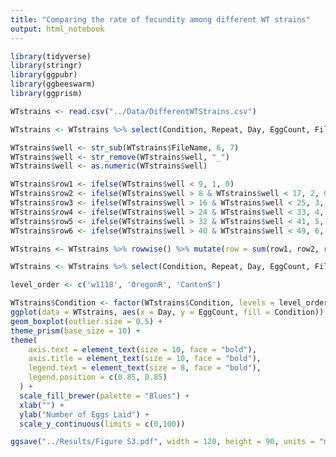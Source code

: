 ```yaml
---
title: "Comparing the rate of fecundity among different WT strains"
output: html_notebook
---
```


```r
library(tidyverse)
library(stringr)
library(ggpubr)
library(ggbeeswarm)
library(ggprism)
```

```r
WTstrains <- read.csv("../Data/DifferentWTStrains.csv")
```

```r
WTstrains <- WTstrains %>% select(Condition, Repeat, Day, EggCount, FileName)
```

```r
WTstrains$well <- str_sub(WTstrains$FileName, 6, 7)
WTstrains$well <- str_remove(WTstrains$well, "_")
WTstrains$well <- as.numeric(WTstrains$well)
```

```r
WTstrains$row1 <- ifelse(WTstrains$well < 9, 1, 0)
WTstrains$row2 <- ifelse(WTstrains$well > 8 & WTstrains$well < 17, 2, 0)
WTstrains$row3 <- ifelse(WTstrains$well > 16 & WTstrains$well < 25, 3, 0)
WTstrains$row4 <- ifelse(WTstrains$well > 24 & WTstrains$well < 33, 4, 0)
WTstrains$row5 <- ifelse(WTstrains$well > 32 & WTstrains$well < 41, 5, 0)
WTstrains$row6 <- ifelse(WTstrains$well > 40 & WTstrains$well < 49, 6, 0)
```

```r
WTstrains <- WTstrains %>% rowwise() %>% mutate(row = sum(row1, row2, row3, row4, row5, row6))

```

```r
WTstrains <- WTstrains %>% select(Condition, Repeat, Day, EggCount, FileName, row)
```

```r
level_order <- c('w1118', 'OregonR', 'CantonS')

WTstrains$Condition <- factor(WTstrains$Condition, levels = level_order)
ggplot(data = WTstrains, aes(x = Day, y = EggCount, fill = Condition)) + 
geom_boxplot(outlier.size = 0.5) +
theme_prism(base_size = 10) +
theme(
    axis.text = element_text(size = 10, face = "bold"),
    axis.title = element_text(size = 10, face = "bold"),
    legend.text = element_text(size = 8, face = "bold"),
    legend.position = c(0.85, 0.85)
  ) +
  scale_fill_brewer(palette = "Blues") +
  xlab("") +
  ylab("Number of Eggs Laid") +
  scale_y_continuous(limits = c(0,100))

ggsave("../Results/Figure S3.pdf", width = 120, height = 90, units = "mm")
```

